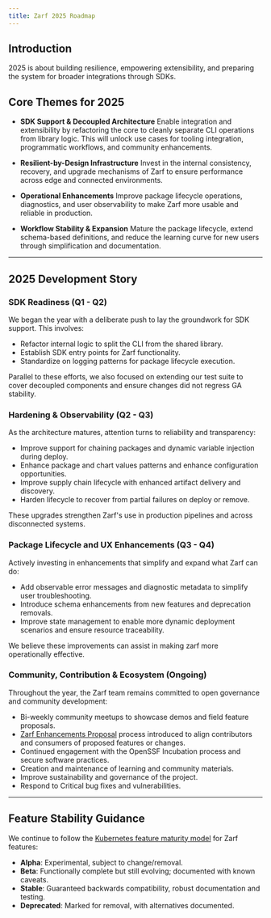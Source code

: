 ```yaml
---
title: Zarf 2025 Roadmap
---
```


## Introduction

2025 is about building resilience, empowering extensibility, and preparing the system for broader integrations through SDKs.

## Core Themes for 2025

- **SDK Support & Decoupled Architecture**
  Enable integration and extensibility by refactoring the core to cleanly separate CLI operations from library logic. This will unlock use cases for tooling integration, programmatic workflows, and community enhancements.

- **Resilient-by-Design Infrastructure**
  Invest in the internal consistency, recovery, and upgrade mechanisms of Zarf to ensure performance across edge and connected environments.

- **Operational Enhancements**
  Improve package lifecycle operations, diagnostics, and user observability to make Zarf more usable and reliable in production.

- **Workflow Stability & Expansion**
  Mature the package lifecycle, extend schema-based definitions, and reduce the learning curve for new users through simplification and documentation.

---

## 2025 Development Story

### SDK Readiness (Q1 - Q2)

We began the year with a deliberate push to lay the groundwork for SDK support. This involves:

- Refactor internal logic to split the CLI from the shared library.
- Establish SDK entry points for Zarf functionality.
- Standardize on logging patterns for package lifecycle execution.

Parallel to these efforts, we also focused on extending our test suite to cover decoupled components and ensure changes did not regress GA stability.

### Hardening & Observability (Q2 - Q3)

As the architecture matures, attention turns to reliability and transparency:

- Improve support for chaining packages and dynamic variable injection during deploy.
- Enhance package and chart values patterns and enhance configuration opportunities.
- Improve supply chain lifecycle with enhanced artifact delivery and discovery.
- Harden lifecycle to recover from partial failures on deploy or remove.

These upgrades strengthen Zarf's use in production pipelines and across disconnected systems.

### Package Lifecycle and UX Enhancements (Q3 - Q4)

Actively investing in enhancements that simplify and expand what Zarf can do:

- Add observable error messages and diagnostic metadata to simplify user troubleshooting.
- Introduce schema enhancements from new features and deprecation removals.
- Improve state management to enable more dynamic deployment scenarios and ensure resource traceability.

We believe these improvements can assist in making zarf more operationally effective.

### Community, Contribution & Ecosystem (Ongoing)

Throughout the year, the Zarf team remains committed to open governance and community development:

- Bi-weekly community meetups to showcase demos and field feature proposals.
- [Zarf Enhancements Proposal](https://github.com/zarf-dev/proposals) process introduced to align contributors and consumers of proposed features or changes.
- Continued engagement with the OpenSSF Incubation process and secure software practices.
- Creation and maintenance of learning and community materials.
- Improve sustainability and governance of the project.
- Respond to Critical bug fixes and vulnerabilities.

---

## Feature Stability Guidance

We continue to follow the [Kubernetes feature maturity model](https://kubernetes.io/docs/reference/using-api/#api-versioning) for Zarf features:

- **Alpha**: Experimental, subject to change/removal.
- **Beta**: Functionally complete but still evolving; documented with known caveats.
- **Stable**: Guaranteed backwards compatibility, robust documentation and testing.
- **Deprecated**: Marked for removal, with alternatives documented.
